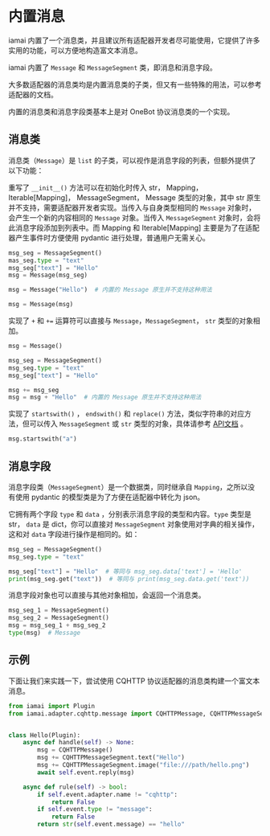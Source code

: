 # 内置消息

iamai 内置了一个消息类，并且建议所有适配器开发者尽可能使用，它提供了许多实用的功能，可以方便地构造富文本消息。

iamai 内置了 `Message` 和 `MessageSegment` 类，即消息和消息字段。

大多数适配器的消息类均是内置消息类的子类，但又有一些特殊的用法，可以参考适配器的文档。

内置的消息类和消息字段类基本上是对 OneBot 协议消息类的一个实现。

## 消息类

消息类（`Message`）是 `list` 的子类，可以视作是消息字段的列表，但额外提供了以下功能：

重写了 `__init__()` 方法可以在初始化时传入 str， Mapping， Iterable[Mapping]， MessageSegment， Message 类型的对象，其中 str 原生并不支持，需要适配器开发者实现。当传入与自身类型相同的 `Message` 对象时，会产生一个新的内容相同的 `Message` 对象。当传入 `MessageSegment` 对象时，会将此消息字段添加到列表中。而 Mapping 和 Iterable[Mapping] 主要是为了在适配器产生事件时方便使用 pydantic 进行处理，普通用户无需关心。

```python
msg_seg = MessageSegment()
mas_seg.type = "text"
msg_seg["text"] = "Hello"
msg = Message(msg_seg)

msg = Message("Hello")  # 内置的 Message 原生并不支持这种用法

msg = Message(msg)
```

实现了 `+` 和 `+=` 运算符可以直接与 `Message`，`MessageSegment`， `str` 类型的对象相加。

```python
msg = Message()

msg_seg = MessageSegment()
msg_seg.type = "text"
msg_seg["text"] = "Hello"

msg += msg_seg
msg = msg + "Hello"  # 内置的 Message 原生并不支持这种用法
```

实现了 `startswith()` ， `endswith()` 和 `replace()` 方法，类似字符串的对应方法，但可以传入 `MessageSegment` 或 `str` 类型的对象，具体请参考 [API文档](/api/message.md) 。

```python
msg.startswith("a")
```

## 消息字段

消息字段类（`MessageSegment`）是一个数据类，同时继承自 `Mapping`，之所以没有使用 pydantic 的模型类是为了方便在适配器中转化为 json。

它拥有两个字段 `type` 和 `data` ，分别表示消息字段的类型和内容。`type` 类型是 str， `data` 是 dict，你可以直接对  `MessageSegment` 对象使用对字典的相关操作，这和对  `data` 字段进行操作是相同的。如：

```python
msg_seg = MessageSegment()
msg_seg.type = "text"

msg_seg["text"] = "Hello"  # 等同与 msg_seg.data['text'] = 'Hello'
print(msg_seg.get("text"))  # 等同与 print(msg_seg.data.get('text'))
```

消息字段对象也可以直接与其他对象相加，会返回一个消息类。

```python
msg_seg_1 = MessageSegment()
msg_seg_2 = MessageSegment()
msg = msg_seg_1 + msg_seg_2
type(msg)  # Message
```

## 示例

下面让我们来实践一下，尝试使用 CQHTTP 协议适配器的消息类构建一个富文本消息。

```python
from iamai import Plugin
from iamai.adapter.cqhttp.message import CQHTTPMessage, CQHTTPMessageSegment


class Hello(Plugin):
    async def handle(self) -> None:
        msg = CQHTTPMessage()
        msg += CQHTTPMessageSegment.text("Hello")
        msg += CQHTTPMessageSegment.image("file:///path/hello.png")
        await self.event.reply(msg)

    async def rule(self) -> bool:
        if self.event.adapter.name != "cqhttp":
            return False
        if self.event.type != "message":
            return False
        return str(self.event.message) == "hello"

```

